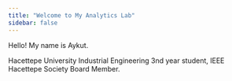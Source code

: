```yaml
---
title: "Welcome to My Analytics Lab"
sidebar: false 
---
```


Hello! My name is Aykut.

Hacettepe University Industrial Engineering 3nd year student, IEEE Hacettepe Society Board Member.
